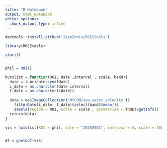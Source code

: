 ```yaml
---
title: "R Notebook"
output: html_notebook
editor_options: 
  chunk_output_type: inline
---
```

 
```r

devtools::install_github("JaceInnis/RGEEtools")

library(RGEEtools)

```


```r
  
start()


phil = ROI()

hutolist = function(ROI, date ,interval , scale, band){
  date = lubridate::ymd(date)
  i_date = as.character(date-interval)
  f_date = as.character((date))
  
  data = ee$ImageCollection('HYCOM/sea_water_velocity')$
    filterDate(i_date, f_date)$select(band)$mean()$
    sample(region = ROI, scale = scale , geometries = TRUE)$getInfo()
  return(data)
}

vis = hutolist(ROI = phil, date = "20200401", interval = 5, scale = 16000, band = c('velocity_u_0','velocity_v_0'))


df = geetodf(vis)


```

